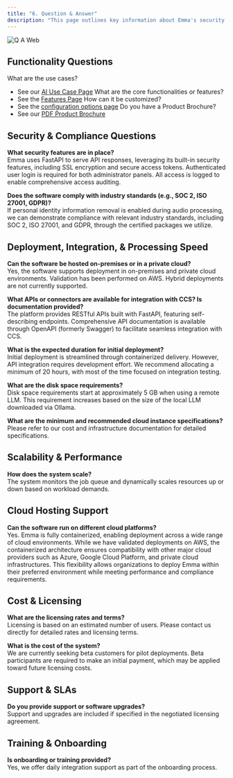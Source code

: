 ```yaml
---
title: "6. Question & Answer"
description: "This page outlines key information about Emma's security, compliance, deployment options, integration capabilities, scalability, cost structure, support offerings, and onboarding process, providing technical and operational details for enterprise evaluation."
---
```


![Q A Web](/images/q_a.webp)

## **Functionality Questions**

What are the use cases?

- See our <Icon icon="arrow-right" iconType="regular" color="#595eff" size={17} /> [AI Use Case Page](/index)
  What are the core functionalities or features?
- See the <Icon icon="arrow-right" iconType="regular" color="#595eff" size={17} /> [ Features Page](/features)
  How can it be customized?
- See the <Icon icon="arrow-right" iconType="regular" color="#595eff" size={17} /> [configuration options page](/config)
  Do you have a Product Brochure?
- See our <Icon icon="arrow-right" iconType="regular" color="#595eff" size={17} />[ PDF Product Brochure](/brochure)

## **Security & Compliance Questions**

**What security features are in place?**\
Emma uses FastAPI to serve API responses, leveraging its built-in security features, including SSL encryption and secure access tokens. Authenticated user login is required for both administrator panels. All access is logged to enable comprehensive access auditing.

**Does the software comply with industry standards (e.g., SOC 2, ISO 27001, GDPR)?**\
If personal identity information removal is enabled during audio processing, we can demonstrate compliance with relevant industry standards, including SOC 2, ISO 27001, and GDPR, through the certified packages we utilize.

## **Deployment, Integration, & Processing Speed**

**Can the software be hosted on-premises or in a private cloud?**\
Yes, the software supports deployment in on-premises and private cloud environments. Validation has been performed on AWS. Hybrid deployments are not currently supported.

**What APIs or connectors are available for integration with CCS? Is documentation provided?**\
The platform provides RESTful APIs built with FastAPI, featuring self-describing endpoints. Comprehensive API documentation is available through OpenAPI (formerly Swagger) to facilitate seamless integration with CCS.

**What is the expected duration for initial deployment?**\
Initial deployment is streamlined through containerized delivery. However, API integration requires development effort. We recommend allocating a minimum of 20 hours, with most of the time focused on integration testing.

**What are the disk space requirements?**\
Disk space requirements start at approximately 5 GB when using a remote LLM. This requirement increases based on the size of the local LLM downloaded via Ollama.

**What are the minimum and recommended cloud instance specifications?**\
Please refer to our cost and infrastructure documentation for detailed specifications.

## **Scalability & Performance**

**How does the system scale?**\
The system monitors the job queue and dynamically scales resources up or down based on workload demands.

## **Cloud Hosting Support**

**Can the software run on different cloud platforms?**\
Yes. Emma is fully containerized, enabling deployment across a wide range of cloud environments. While we have validated deployments on AWS, the containerized architecture ensures compatibility with other major cloud providers such as Azure, Google Cloud Platform, and private cloud infrastructures. This flexibility allows organizations to deploy Emma within their preferred environment while meeting performance and compliance requirements.

## **Cost & Licensing**

**What are the licensing rates and terms?**\
Licensing is based on an estimated number of users. Please contact us directly for detailed rates and licensing terms.

**What is the cost of the system?**\
We are currently seeking beta customers for pilot deployments. Beta participants are required to make an initial payment, which may be applied toward future licensing costs.

## **Support & SLAs**

**Do you provide support or software upgrades?**\
Support and upgrades are included if specified in the negotiated licensing agreement.

## **Training & Onboarding**

**Is onboarding or training provided?**\
Yes, we offer daily integration support as part of the onboarding process.